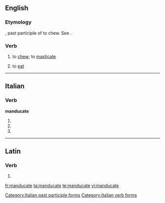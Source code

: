 ==English==

===Etymology===
{{etyl|la|en}} {{lena}} {{term|manducatus}}, past participle of {{term|manducare}} to chew. See {{term|manger}}.

===Verb===
{{en-verb|manducates|manducating|manducated}}

# {{context|literary}} to [[chew]]; to [[masticate]]
# {{context|literary}} to [[eat]]
#: {{rfquotek|Jeremy Taylor}}

----

==Italian==

===Verb===
'''manducate'''

# {{conjugation of|manducare||2|p|pres|ind|lang=it}}
# {{conjugation of|manducare||2|p|imp|lang=it}}
# {{form of|[[feminine|Feminine]] plural|manducato}}

[[Category:Italian past participle forms]]
[[Category:Italian verb forms]]

----

==Latin==

===Verb===
{{la-verb-form|mandūcāte}}

# {{conjugation of|manduco|mandūcō|2|p|pres|act|imp|lang=la}}

[[fr:manducate]]
[[ta:manducate]]
[[te:manducate]]
[[vi:manducate]]
